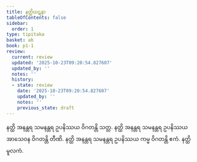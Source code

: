 ```yaml
---
title: နတ္ထိဃဋနာ
tableOfContents: false
sidebar:
  order: 1
type: tipitaka
basket: ab
book: p1-1
review:
  current: review
  updated: '2025-10-23T09:20:54.827607'
  updated_by: ''
  notes: ''
  history:
  - state: review
    date: '2025-10-23T09:20:54.827607'
    updated_by: ''
    notes: ''
    previous_state: draft
---
```



<ReviewStatus review={frontmatter.review} showDetails={true} />

<HypothesisAnnotation frontmatter={frontmatter} />

<DynamicBreadcrumb />

<Division number="384" book="p1-1" e="ch" v="36" p="125">

<Paragraph number="1147" book="p1-1">
နတ္ထိ အနန္တရ သမနန္တရ ဥပနိဿယ ဝိဂတန္တိ သတ္တ. နတ္ထိ အနန္တရ သမနန္တရ ဥပနိဿယ အာသေဝန ဝိဂတန္တိ တီဏိ. နတ္ထိ အနန္တရ သမနန္တရ ဥပနိဿယ ကမ္မ ဝိဂတန္တိ ဧကံ.

</Paragraph>
</Division>

<Paragraph number="1148" type="center" book="p1-1">
နတ္ထိမူလကံ.
</Paragraph>